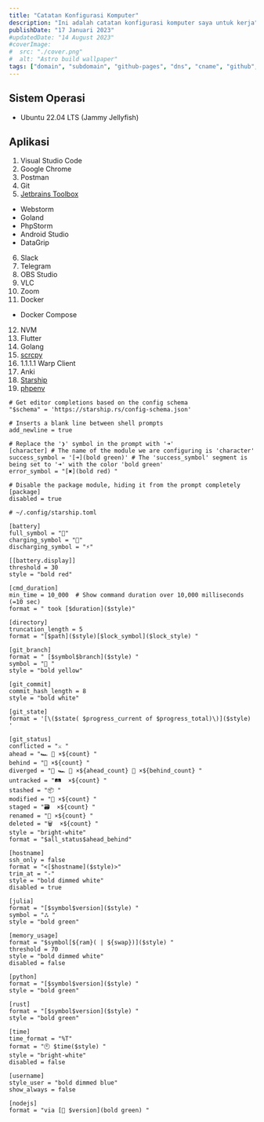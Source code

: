```yaml
---
title: "Catatan Konfigurasi Komputer"
description: "Ini adalah catatan konfigurasi komputer saya untuk kerja"
publishDate: "17 Januari 2023"
#updatedDate: "14 August 2023"
#coverImage:
#  src: "./cover.png"
#  alt: "Astro build wallpaper"
tags: ["domain", "subdomain", "github-pages", "dns", "cname", "github", "website-statis"]
---
```


## Sistem Operasi
* Ubuntu 22.04 LTS (Jammy Jellyfish)

## Aplikasi
1. Visual Studio Code
2. Google Chrome
3. Postman
4. Git
5. [Jetbrains Toolbox](https://www.jetbrains.com/lp/toolbox/)
  * Webstorm
  * Goland
  * PhpStorm
  * Android Studio
  * DataGrip
6. Slack
7. Telegram
8. OBS Studio
9. VLC
10. Zoom
11. Docker
  * Docker Compose
12. NVM
13. Flutter
14. Golang
15. [scrcpy](https://github.com/Genymobile/scrcpy)
16. 1.1.1.1 Warp Client
17. Anki
18. [Starship](https://github.com/starship/starship)
19. [phpenv](https://github.com/phpenv/phpenv)


```
# Get editor completions based on the config schema
"$schema" = 'https://starship.rs/config-schema.json'

# Inserts a blank line between shell prompts
add_newline = true

# Replace the '❯' symbol in the prompt with '➜'
[character] # The name of the module we are configuring is 'character'
success_symbol = '[➜](bold green)' # The 'success_symbol' segment is being set to '➜' with the color 'bold green'
error_symbol = "[✖](bold red) "

# Disable the package module, hiding it from the prompt completely
[package]
disabled = true

# ~/.config/starship.toml

[battery]
full_symbol = "🔋"
charging_symbol = "🔌"
discharging_symbol = "⚡"

[[battery.display]]
threshold = 30
style = "bold red"

[cmd_duration]
min_time = 10_000  # Show command duration over 10,000 milliseconds (=10 sec)
format = " took [$duration]($style)"

[directory]
truncation_length = 5
format = "[$path]($style)[$lock_symbol]($lock_style) "

[git_branch]
format = " [$symbol$branch]($style) "
symbol = "🍣 "
style = "bold yellow"

[git_commit]
commit_hash_length = 8
style = "bold white"

[git_state]
format = '[\($state( $progress_current of $progress_total)\)]($style) '

[git_status]
conflicted = "⚔️ "
ahead = "🏎️ 💨 ×${count} "
behind = "🐢 ×${count} "
diverged = "🔱 🏎️ 💨 ×${ahead_count} 🐢 ×${behind_count} "
untracked = "🛤️  ×${count} "
stashed = "📦 "
modified = "📝 ×${count} "
staged = "🗃️  ×${count} "
renamed = "📛 ×${count} "
deleted = "🗑️  ×${count} "
style = "bright-white"
format = "$all_status$ahead_behind"

[hostname]
ssh_only = false
format = "<[$hostname]($style)>"
trim_at = "-"
style = "bold dimmed white"
disabled = true

[julia]
format = "[$symbol$version]($style) "
symbol = "ஃ "
style = "bold green"

[memory_usage]
format = "$symbol[${ram}( | ${swap})]($style) "
threshold = 70
style = "bold dimmed white"
disabled = false

[python]
format = "[$symbol$version]($style) "
style = "bold green"

[rust]
format = "[$symbol$version]($style) "
style = "bold green"

[time]
time_format = "%T"
format = "🕙 $time($style) "
style = "bright-white"
disabled = false

[username]
style_user = "bold dimmed blue"
show_always = false

[nodejs]
format = "via [🤖 $version](bold green) "
```
